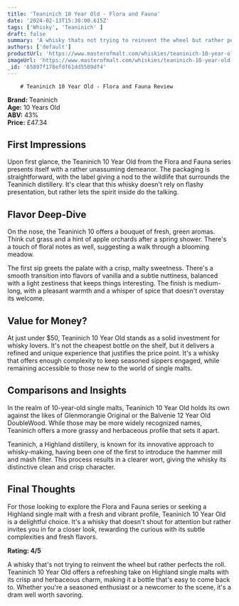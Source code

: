 ```yaml
---
title: 'Teaninich 10 Year Old - Flora and Fauna'
date: '2024-02-13T15:30:00.615Z'
tags: ['Whisky', 'Teaninich' ]
draft: false
summary: 'A whisky thats not trying to reinvent the wheel but rather perfects the roll. Teaninich 10 Year Old offers a refreshing take on Highland single malts with its crisp and herbaceous charm, making it a bottle that's easy to come back to. Whether you re a seasoned enthusiast or a newcomer to the scene, its a dram well worth savoring.'
authors: ['default']
productUrl: 'https://www.masterofmalt.com/whiskies/teaninich-10-year-old-whisky/'
imageUrl: 'https://www.masterofmalt.com/whiskies/teaninich-10-year-old-whisky.jpg'
_id: '65897f178efdf61dd5509df4'
---
```


        # Teaninich 10 Year Old - Flora and Fauna Review

**Brand:** Teaninich  
**Age:** 10 Years Old  
**ABV:** 43%  
**Price:** £47.34

## First Impressions

Upon first glance, the Teaninich 10 Year Old from the Flora and Fauna series presents itself with a rather unassuming demeanor. The packaging is straightforward, with the label giving a nod to the wildlife that surrounds the Teaninich distillery. It's clear that this whisky doesn't rely on flashy presentation, but rather lets the spirit inside do the talking.

## Flavor Deep-Dive

On the nose, the Teaninich 10 offers a bouquet of fresh, green aromas. Think cut grass and a hint of apple orchards after a spring shower. There's a touch of floral notes as well, suggesting a walk through a blooming meadow.

The first sip greets the palate with a crisp, malty sweetness. There's a smooth transition into flavors of vanilla and a subtle nuttiness, balanced with a light zestiness that keeps things interesting. The finish is medium-long, with a pleasant warmth and a whisper of spice that doesn't overstay its welcome.

## Value for Money?

At just under $50, Teaninich 10 Year Old stands as a solid investment for whisky lovers. It's not the cheapest bottle on the shelf, but it delivers a refined and unique experience that justifies the price point. It's a whisky that offers enough complexity to keep seasoned sippers engaged, while remaining accessible to those new to the world of single malts.

## Comparisons and Insights

In the realm of 10-year-old single malts, Teaninich 10 Year Old holds its own against the likes of Glenmorangie Original or the Balvenie 12 Year Old DoubleWood. While those may be more widely recognized names, Teaninich offers a more grassy and herbaceous profile that sets it apart.

Teaninich, a Highland distillery, is known for its innovative approach to whisky-making, having been one of the first to introduce the hammer mill and mash filter. This process results in a clearer wort, giving the whisky its distinctive clean and crisp character.

## Final Thoughts

For those looking to explore the Flora and Fauna series or seeking a Highland single malt with a fresh and vibrant profile, Teaninich 10 Year Old is a delightful choice. It's a whisky that doesn't shout for attention but rather invites you in for a closer look, rewarding the curious with its subtle complexities and fresh flavors.

**Rating: 4/5**

A whisky that's not trying to reinvent the wheel but rather perfects the roll. Teaninich 10 Year Old offers a refreshing take on Highland single malts with its crisp and herbaceous charm, making it a bottle that's easy to come back to. Whether you're a seasoned enthusiast or a newcomer to the scene, it's a dram well worth savoring.
